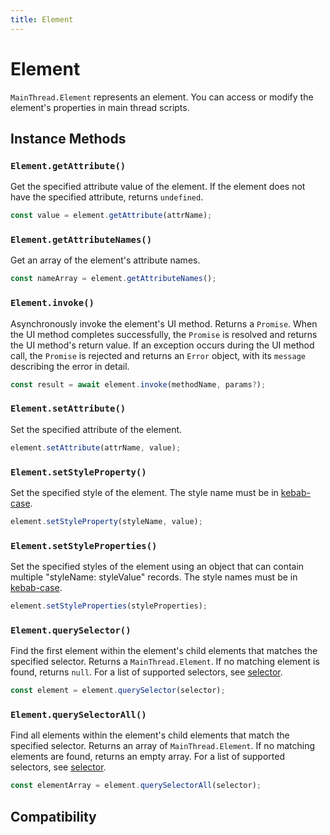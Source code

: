 ```yaml
---
title: Element
---
```


# Element

`MainThread.Element` represents an element. You can access or modify the element's properties in main thread scripts.

## Instance Methods

### `Element.getAttribute()`

Get the specified attribute value of the element. If the element does not have the specified attribute, returns `undefined`.

```ts
const value = element.getAttribute(attrName);
```

### `Element.getAttributeNames()`

Get an array of the element's attribute names.

```ts
const nameArray = element.getAttributeNames();
```

### `Element.invoke()`

Asynchronously invoke the element's UI method. Returns a `Promise`. When the UI method completes successfully, the `Promise` is resolved and returns the UI method's return value. If an exception occurs during the UI method call, the `Promise` is rejected and returns an `Error` object, with its `message` describing the error in detail.

```ts
const result = await element.invoke(methodName, params?);
```

### `Element.setAttribute()`

Set the specified attribute of the element.

```ts
element.setAttribute(attrName, value);
```

### `Element.setStyleProperty()`

Set the specified style of the element. The style name must be in [kebab-case](https://developer.mozilla.org/en-US/docs/Glossary/Kebab_case).

```ts
element.setStyleProperty(styleName, value);
```

### `Element.setStyleProperties()`

Set the specified styles of the element using an object that can contain multiple "styleName: styleValue" records. The style names must be in [kebab-case](https://developer.mozilla.org/en-US/docs/Glossary/Kebab_case).

```ts
element.setStyleProperties(styleProperties);
```

### `Element.querySelector()`

Find the first element within the element's child elements that matches the specified selector. Returns a `MainThread.Element`. If no matching element is found, returns `null`. For a list of supported selectors, see [selector](../selector-query/selector-query-select#selector).

```ts
const element = element.querySelector(selector);
```

### `Element.querySelectorAll()`

Find all elements within the element's child elements that match the specified selector. Returns an array of `MainThread.Element`. If no matching elements are found, returns an empty array. For a list of supported selectors, see [selector](../selector-query/selector-query-select#selector).

```ts
const elementArray = element.querySelectorAll(selector);
```

## Compatibility


<LegacyCompatTable metadata="lynx-api/main-thread/Element" />
